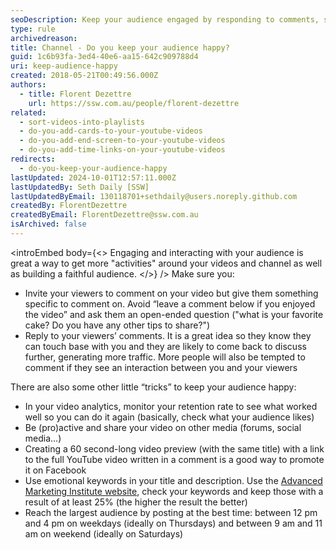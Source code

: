 ```yaml
---
seoDescription: Keep your audience engaged by responding to comments, sharing videos on other platforms, and promoting them with attention-grabbing titles and emotional keywords.
type: rule
archivedreason:
title: Channel - Do you keep your audience happy?
guid: 1c6b93fa-3ed4-40e6-aa15-642c909788d4
uri: keep-audience-happy
created: 2018-05-21T00:49:56.000Z
authors:
  - title: Florent Dezettre
    url: https://ssw.com.au/people/florent-dezettre
related:
  - sort-videos-into-playlists
  - do-you-add-cards-to-your-youtube-videos
  - do-you-add-end-screen-to-your-youtube-videos
  - do-you-add-time-links-on-your-youtube-videos
redirects:
  - do-you-keep-your-audience-happy
lastUpdated: 2024-10-01T12:57:11.000Z
lastUpdatedBy: Seth Daily [SSW]
lastUpdatedByEmail: 130118701+sethdaily@users.noreply.github.com
createdBy: FlorentDezettre
createdByEmail: FlorentDezettre@ssw.com.au
isArchived: false
---
```


<introEmbed
  body={<>
Engaging and interacting with your audience is great a way to get more "activities" around your videos and channel as well as building a faithful audience.
  </>}
/>
Make sure you:

* Invite your viewers to comment on your video but give them something specific to comment on. Avoid “leave a comment below if you enjoyed the video” and ask them an open-ended question ("what is your favorite cake? Do you have any other tips to share?")
* Reply to your viewers’ comments. It is a great idea so they know they can touch base with you and they are likely to come back to discuss further, generating more traffic. More people will also be tempted to comment if they see an interaction between you and your viewers

There are also some other little “tricks” to keep your audience happy:

* In your video analytics, monitor your retention rate to see what worked well so you can do it again (basically, check what your audience likes)
* Be (pro)active and share your video on other media (forums, social media...)
* Creating a 60 second-long video preview (with the same title) with a link to the full YouTube video written in a comment is a good way to promote it on Facebook
* Use emotional keywords in your title and description. Use the [Advanced Marketing Institute website](https://aminstitute.com/headline), check your keywords and keep those with a result of at least 25% (the higher the result the better)
* Reach the largest audience by posting at the best time: between 12 pm and 4 pm on weekdays (ideally on Thursdays) and between 9 am and 11 am on weekend (ideally on Saturdays)
